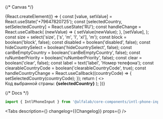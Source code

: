 

<Meta title='Components/IntlPhoneInput' component={IntlPhoneInput} id='IntlPhoneInput' />

{/* Canvas */}

<Story name='IntlPhoneInput'>
    {React.createElement(() => {
        const [value, setValue] = React.useState('+79647820725');
        const [selectedCountry, setSelectedCountry] = React.useState('RU');
        const handleChange = React.useCallback(
            (newValue) => {
                setValue(newValue);
            },
            [setValue],
        );
        const size = select('size', ['s', 'm', 'l', 'xl'], 'm');
        const block = boolean('block', false);
        const disabled = boolean('disabled', false);
        const hideCountrySelect = boolean('hideCountrySelect', false);
        const canBeEmptyCountry = boolean('canBeEmptyCountry', false);
        const ruNumberPriority = boolean('ruNumberPriority', false);
        const clear = boolean('clear', false);
        const label = text('label', 'Номер телефона');
        const clearableCountryCode = boolean('clearableCountryCode', true);
        const handleCountryChange = React.useCallback((countryCode) => {
            setSelectedCountry(countryCode);
        });
        return (
            <>
                <IntlPhoneInput
                    value={value}
                    onChange={handleChange}
                    size={size}
                    block={block}
                    label={label}
                    disabled={disabled}
                    canBeEmptyCountry={canBeEmptyCountry}
                    hideCountrySelect={hideCountrySelect}
                    clear={clear}
                    ruNumberPriority={ruNumberPriority}
                    defaultCountryIso2='RU'
                    readOnly={boolean('readOnly', false)}
                    onCountryChange={handleCountryChange}
                    clearableCountryCode={clearableCountryCode}
                />
                <br />
                Код выбранной страны: <strong>{selectedCountry}</strong>
            </>
        );
    })}
</Story>

{/* Docs */}

<ComponentHeader
    name='IntlPhoneInput'
    version={packageJson.version}
    package='@alfalab/core-components/intl-phone-input'
/>

```jsx
import { IntlPhoneInput } from '@alfalab/core-components/intl-phone-input';
```

<Tabs
    description={<Description />}
    changelog={<Markdown>{Changelog}</Markdown>}
    props={<ArgsTable of={IntlPhoneInputTS} />}
/>
